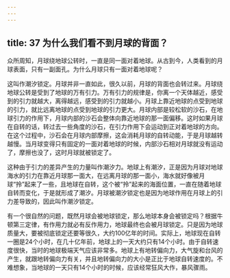 ```yaml
---
---
---
```

title: 37 为什么我们看不到月球的背面？
---




众所周知，月球绕地球公转时，一直是同一面对着地球。从古到今，人类看到的月球表面，只有一副面孔。为什么月球只有一面对着地球呢？

这叫作潮汐锁定。月球并非一直如此，很久以前，月球的背面也会转过来。月球绕地球公转是受到了地球的万有引力。万有引力的规律是，你离一个天体越近，感受到的引力就越大，离得越远，感受到的引力就越小。月球上靠近地球的点受到地球的引力，就比远离地球的点受到地球的引力更大。月球内部是较松软的沙石，在地球引力的作用下，月球内部的沙石会整体向靠近地球的那一面偏移。这时如果月球在自转的话，转过去一些角度的沙石，在引力作用下会运动到正对着地球的方向。在这个过程中，沙石会在月球内部摩擦，这会消耗月球的自转动能，于是月球越转越慢。当月球变得只有固定的一面对着地球的时候，内部沙石相对月球就没有运动了，摩擦也没了，这时月球就被锁定了。



这种由于引力的差异产生的力量叫作潮汐力。地球上有潮汐，正是因为月球对地球海水的引力在靠近月球那一面大，在远离月球的那一面小，海水就好像被月球“拎”起来了一些，且地球在自转，这个被“拎”起来的海面位置，一直在随着地球自转而变化，于是就形成了潮汐。月球被潮汐锁定也是因为地球作用在月球上的引力差导致的，因此叫作潮汐锁定。

有一个很自然的问题，既然月球会被地球锁定，那么地球本身会被锁定吗？根据牛顿第三定律，有作用力就必有反作用力，地球最终也会被月球锁定。只是因为地球质量大，要被彻底锁定还要等很久，大约100亿年的时间。实际上，地球现在自转一圈是24个小时，在几十亿年前，地球上的一天大约只有14个小时。由于自转速度很快，当时的地球极端天气应该非常多。地球上有地转偏向力，大气旋和台风的产生，就跟地转偏向力有关，并且地转偏向力的大小是正比于地球自转速度的。不难想象，当地球的一天只有14个小时的时候，应该经常狂风大作，暴风骤雨。